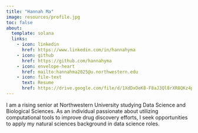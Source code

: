```yaml
---
title: "Hannah Ma"
image: resources/profile.jpg
toc: false
about:
  template: solana
  links:
    - icon: linkedin
      href: https://www.linkedin.com/in/hannahyma
    - icon: github
      href: https://github.com/hannahyma
    - icon: envelope-heart
      href: mailto:hannahma2025@u.northwestern.edu
    - icon: file-text
      text: Resume
      href: https://drive.google.com/file/d/1XdDxOeK8-F8aJ3Ql8rXR8QKz4pYBcWB3/view?usp=sharing
---
```


I am a rising senior at Northwestern University studying Data Science and Biological Sciences. As an individual passionate about utilizing computational tools to improve drug discovery efforts, I seek opportunities to apply my natural sciences background in data science roles.
